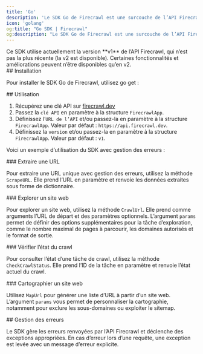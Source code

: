 ```yaml
---
title: 'Go'
description: 'Le SDK Go de Firecrawl est une surcouche de l’API Firecrawl qui vous aide à convertir facilement des sites web en Markdown.'
icon: 'golang'
og:title: "Go SDK | Firecrawl"
og:description: "Le SDK Go de Firecrawl est une surcouche de l’API Firecrawl qui vous aide à convertir facilement des sites web en Markdown."
---
```



<Warning>
  Ce SDK utilise actuellement la version **v1** de l’API Firecrawl, qui n’est pas la plus récente (la v2 est disponible). Certaines fonctionnalités et améliorations peuvent n’être disponibles qu’en v2.
</Warning>

<div id="installation">
  ## Installation
</div>

Pour installer le SDK Go de Firecrawl, utilisez go get :

<InstallGoSDK />

<div id="usage">
  ## Utilisation
</div>

1. Récupérez une clé API sur [firecrawl.dev](https://firecrawl.dev)
2. Passez la `clé API` en paramètre à la structure `FirecrawlApp`.
3. Définissez l’`URL de l’API` et/ou passez-la en paramètre à la structure `FirecrawlApp`. Valeur par défaut : `https://api.firecrawl.dev`.
4. Définissez la `version` et/ou passez-la en paramètre à la structure `FirecrawlApp`. Valeur par défaut : `v1`.

Voici un exemple d’utilisation du SDK avec gestion des erreurs :

<ScrapeAndCrawlGoExample />

<div id="scraping-a-url">
  ### Extraire une URL
</div>

Pour extraire une URL unique avec gestion des erreurs, utilisez la méthode `ScrapeURL`. Elle prend l’URL en paramètre et renvoie les données extraites sous forme de dictionnaire.

<ScrapeGoShort />

<div id="crawling-a-website">
  ### Explorer un site web
</div>

Pour explorer un site web, utilisez la méthode `CrawlUrl`. Elle prend comme arguments l’URL de départ et des paramètres optionnels. L’argument `params` permet de définir des options supplémentaires pour la tâche d’exploration, comme le nombre maximal de pages à parcourir, les domaines autorisés et le format de sortie.

<CrawlGoShort />

<div id="checking-crawl-status">
  ### Vérifier l’état du crawl
</div>

Pour consulter l’état d’une tâche de crawl, utilisez la méthode `CheckCrawlStatus`. Elle prend l’ID de la tâche en paramètre et renvoie l’état actuel du crawl.

<CheckCrawlStatusGoShort />

<div id="map-a-website">
  ### Cartographier un site web
</div>

Utilisez `MapUrl` pour générer une liste d’URL à partir d’un site web. L’argument `params` vous permet de personnaliser la cartographie, notamment pour exclure les sous-domaines ou exploiter le sitemap.

<MapGoShort />

<div id="error-handling">
  ## Gestion des erreurs
</div>

Le SDK gère les erreurs renvoyées par l’API Firecrawl et déclenche des exceptions appropriées. En cas d’erreur lors d’une requête, une exception est levée avec un message d’erreur explicite.